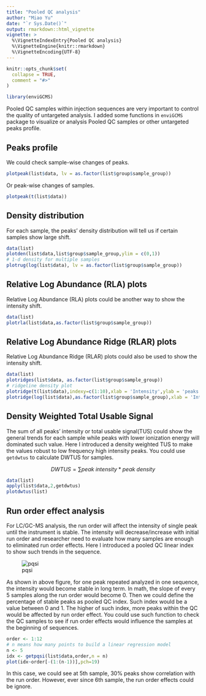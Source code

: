 ```yaml
---
title: "Pooled QC analysis"
author: "Miao Yu"
date: "`r Sys.Date()`"
output: rmarkdown::html_vignette
vignette: >
  %\VignetteIndexEntry{Pooled QC analysis}
  %\VignetteEngine{knitr::rmarkdown}
  %\VignetteEncoding{UTF-8}
---
```


```r
knitr::opts_chunk$set(
  collapse = TRUE,
  comment = "#>"
)
```

```r
library(enviGCMS)
```

Pooled QC samples within injection sequences are very important to control the quality of untargeted analysis. I added some functions in `enviGCMS` package to visualize or analysis Pooled QC samples or other untargeted peaks profile.

## Peaks profile

We could check sample-wise changes of peaks.

```r
plotpeak(list$data, lv = as.factor(list$group$sample_group))
```

Or peak-wise changes of samples.

```r
plotpeak(t(list$data))
```


## Density distribution

For each sample, the peaks' density distribution will tell us if certain samples show large shift.

```r
data(list)
plotden(list$data,list$group$sample_group,ylim = c(0,1))
# 1-d density for multiple samples
plotrug(log(list$data), lv = as.factor(list$group$sample_group))
```

## Relative Log Abundance (RLA) plots

Relative Log Abundance (RLA) plots could be another way to show the intensity shift.

```r
data(list)
plotrla(list$data,as.factor(list$group$sample_group))
```

## Relative Log Abundance Ridge (RLAR) plots

Relative Log Abundance Ridge (RLAR) plots could also be used to show the intensity shift.

```r
data(list)
plotridges(list$data, as.factor(list$group$sample_group))
# ridgeline density plot
plotridge(t(list$data),indexy=c(1:10),xlab = 'Intensity',ylab = 'peaks')
plotridge(log(list$data),as.factor(list$group$sample_group),xlab = 'Intensity',ylab = 'peaks')
```


## Density Weighted Total Usable Signal

The sum of all peaks' intensity or total usable signal(TUS) could show the general trends for each sample while peaks with lower ionization energy will dominated such value. Here I introduced a density weighted TUS to make the values robust to low frequency high intensity peaks. You could use `getdwtus` to calculate DWTUS for samples.

$$DWTUS = \sum peak\ intensity * peak\ density$$

```r
data(list)
apply(list$data,2,getdwtus)
plotdwtus(list)
```

## Run order effect analysis

For LC/GC-MS analysis, the run order will affect the intensity of single peak until the instrument is stable. The intensity will decrease/increase with initial run order and researcher need to evaluate how many samples are enough to eliminated run order effects. Here I introduced a pooled QC linear index to show such trends in the sequence. 

![pqsi](https://yufree.github.io/presentation/figure/pooledQC.png)

As shown in above figure, for one peak repeated analyzed in one sequence, the intensity would become stable in long term. In math, the slope of every 5 samples along the run order would become 0. Then we could define the percentage of stable peaks as pooled QC index. Such index would be a value between 0 and 1. The higher of such index, more peaks within the QC would be affected by run order effect. You could use such function to check the QC samples to see if run order effects would influence the samples at the beginning of sequences.

```r
order <- 1:12
# n means how many points to build a linear regression model
n <- 5
idx <- getpqsi(list$data,order,n = n)
plot(idx~order[-(1:(n-1))],pch=19)
```

In this case, we could see at 5th sample, 30% peaks show correlation with the run order. However, ever since 6th sample, the run order effects could be ignore.



